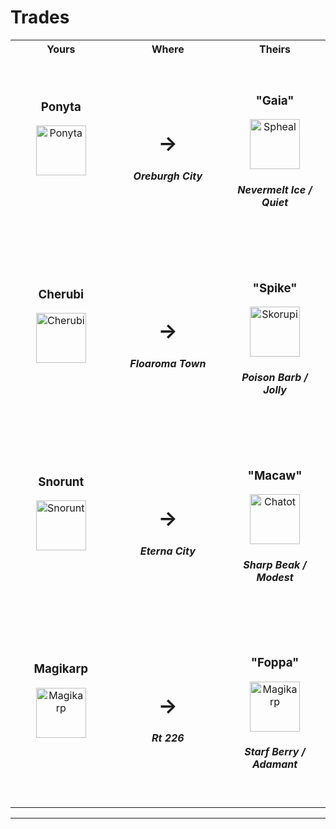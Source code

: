 # Trades

<table>
    <tr>
        <th width="300">Yours</th>
        <th width="400">Where</th>
        <th width="300">Theirs</th>
    </tr>
    <tr>
        <td align="center" height="300">
            <h3>Ponyta</h3>
            <img src="https://raw.githubusercontent.com/TeamLumi/luminescent-team/main/static/img/pm0077_00_00_00_L.png" title="Ponyta"
                 width="80" /><br /><h5>&nbsp;</h5>
        </td>
        <td align="center"><h1>→</h1>
            <h5>Oreburgh City</h5>
        </td>
        <td align="center"><h3>"Gaia"</h3>
            <img src="https://raw.githubusercontent.com/TeamLumi/luminescent-team/main/static/img/pm0363_00_00_00_L.png" title="Spheal"
                width="80" />
            <h5>Nevermelt Ice / Quiet</h5>
        </td>
    </tr>
    <tr>
        <td align="center" height="300">
            <h3>Cherubi</h3>
            <img src="https://raw.githubusercontent.com/TeamLumi/luminescent-team/main/static/img/pm0420_00_00_00_L.png" title="Cherubi"
                 width="80" /><br /><h5>&nbsp;</h5>
        </td>
        <td align="center"><h1>→</h1>
            <h5>Floaroma Town</h5>
        </td>
        <td align="center"><h3>"Spike"</h3>
            <img src="https://raw.githubusercontent.com/TeamLumi/luminescent-team/main/static/img/pm0451_00_00_00_L.png" title="Skorupi"
                width="80" />
            <h5>Poison Barb / Jolly</h5>
        </td>
    </tr>
    <tr>
        <td align="center" height="300">
            <h3>Snorunt</h3>
            <img src="https://raw.githubusercontent.com/TeamLumi/luminescent-team/main/static/img/pm0361_00_00_00_L.png" title="Snorunt"
                 width="80" /><br /><h5>&nbsp;</h5>
        </td>
        <td align="center"><h1>→</h1>
            <h5>Eterna City</h5>
        </td>
        <td align="center"><h3>"Macaw"</h3>
            <img src="https://raw.githubusercontent.com/TeamLumi/luminescent-team/main/static/img/pm0441_00_00_00_L.png" title="Chatot"
                width="80" />
            <h5>Sharp Beak / Modest</h5>
        </td>
    </tr>
    <tr>
        <td align="center" height="300">
            <h3>Magikarp</h3>
            <img src="https://raw.githubusercontent.com/TeamLumi/luminescent-team/main/static/img/pm0129_00_00_00_L.png" title="Magikarp"
                 width="80" /><br /><h5>&nbsp;</h5>
        </td>
        <td align="center"><h1>→</h1>
            <h5>Rt 226</h5>
        </td>
        <td align="center"><h3>"Foppa"</h3>
            <img src="https://raw.githubusercontent.com/TeamLumi/luminescent-team/main/static/img/pm0129_00_00_00_L.png" title="Magikarp"
                width="80" />
            <h5>Starf Berry / Adamant</h5>
        </td>
    </tr>
</table>
<hr />
